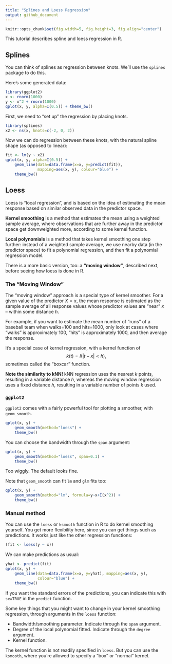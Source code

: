 ```yaml
---
title: "Splines and Loess Regression"
output: github_document
---
```


```r
knitr::opts_chunk$set(fig.width=5, fig.height=3, fig.align="center")
```

This tutorial describes spline and loess regression in R.

## Splines

You can think of splines as regression between knots. We'll use the `splines` package to do this.

Here's some generated data:

```r
library(ggplot2)
x <- rnorm(1000)
y <- x^2 + rnorm(1000)
qplot(x, y, alpha=I(0.5)) + theme_bw()
```

First, we need to "set up" the regression by placing knots.

```r
library(splines)
x2 <- ns(x, knots=c(-2, 0, 2))
```

Now we can do regression between these knots, with the natural spline shape (as opposed to linear):

```r
fit <- lm(y ~ x2)
qplot(x, y, alpha=I(0.5)) +
    geom_line(data=data.frame(x=x, y=predict(fit)), 
              mapping=aes(x, y), colour="blue") + 
    theme_bw()
```

## Loess

Loess is "local regression", and is based on the idea of estimating the mean response based on similar observed data in the predictor space.

__Kernel smoothing__ is a method that estimates the mean using a weighted sample average, where observations that are further away in the predictor space get downweighted more, according to some kernel function.

__Local polynomials__ is a method that takes kernel smoothing one step further: instead of a weighted sample average, we use nearby data (in the predictor space) to fit a polynomial regression, and then fit a polynomial regression model.

There is a more basic version, too: a __"moving window"__, described next, before seeing how loess is done in R.

### The "Moving Window"

The "moving window" approach is a special type of kernel smoother. For a given value of the predictor $X=x$, the mean response is estimated as the sample average of all response values whose predictor values are "near" $x$ -- within some distance $h$.

For example, if you want to estimate the mean number of "runs" of a baseball team when walks=100 and hits=1000, only look at cases where "walks" is approximately 100, "hits" is approximately 1000, and then average the response.

It's a special case of kernel regression, with a kernel function of 
$$ k\left(t\right) = I\left(|t-x| < h \right), $$ 
sometimes called the "boxcar" function. 

__Note the similarity to kNN!__ kNN regression uses the nearest $k$ points, resulting in a variable distance $h$, whereas the moving window regression uses a fixed distance $h$, resulting in a variable number of points $k$ used.

### `ggplot2`

`ggplot2` comes with a fairly powerful tool for plotting a smoother, with `geom_smooth`.

```r
qplot(x, y) +
    geom_smooth(method="loess") + 
    theme_bw()
```

You can choose the bandwidth through the `span` argument:

```r
qplot(x, y) +
    geom_smooth(method="loess", span=0.1) +
    theme_bw()
```

Too wiggly. The default looks fine.

Note that `geom_smooth` can fit `lm` and `glm` fits too:

```r
qplot(x, y) +
    geom_smooth(method="lm", formula=y~x+I(x^2)) + 
    theme_bw()
```

### Manual method

You can use the `loess` or `ksmooth` function in R to do kernel smoothing yourself. You get more flexibility here, since you can get things such as predictions. It works just like the other regression functions:

```r
(fit <- loess(y ~ x))
```

We can make predictions as usual:

```r
yhat <- predict(fit)
qplot(x, y) +
    geom_line(data=data.frame(x=x, y=yhat), mapping=aes(x, y), 
              colour="blue") + 
    theme_bw()
```

If you want the standard errors of the predictions, you can indicate this with `se=TRUE` in the `predict` function. 

Some key things that you might want to change in your kernel smoothing regression, through arguments in the `loess` function:

- Bandwidth/smoothing parameter. Indicate through the `span` argument. 
- Degree of the local polynomial fitted. Indicate through the `degree` argument.
- Kernel function.

The kernel function is not readily specified in `loess`. But you can use the `ksmooth`, where you're allowed to specify a "box" or "normal" kernel.